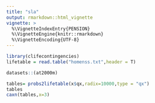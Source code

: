 ```yaml
---
title: "sla"
output: rmarkdown::html_vignette
vignette: >
  %\VignetteIndexEntry{PENSION}
  %\VignetteEngine{knitr::rmarkdown}
  %\VignetteEncoding{UTF-8}
---
```


```r
library(clifecontingencies)
lifetable = read.table("homenss.txt",header = T)

datasets::(at2000m)

tables= probs2lifetable(x$qx,radix=10000,type = "qx")
tables
caxn(tables,x=3)

```


